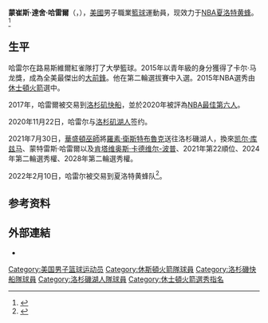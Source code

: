 {{NoteTA
|G1=NBA
}}
{{short description|American basketball player}}

{{Infobox basketball biography
| name = 蒙崔斯·哈雷爾<br/>{{lang|en|Montrezl Harrell}}
| image = Montrezl Harrell (51815771781) (cropped).jpg
| caption = 哈雷爾 in 2022
| position = [[大前鋒|大前鋒]] / [[中鋒|中鋒]] 
| height_ft = 6
| height_in = 7
| weight_lb = 240
| league = [[National_Basketball_Association|NBA]]
| team = 夏洛特黄蜂
| number = 8
| nationality = {{USA}}
| birth_date = {{birth date and age|1994|1|26}}
| birth_place = [[Tarboro,_North_Carolina|Tarboro, North Carolina]]
| high_school = *[[Edgecombe_County_Public_Schools#High_schools|North Edgecombe]]<br />(Tarboro, North Carolina)
*[[Hargrave_Military_Academy|Hargrave Military Academy]]<br />([[Chatham,_Virginia|Chatham, Virginia]])
| college = [[路易斯維爾大學|路易斯維爾大學]] (2012–2015)
| draft_year = 2015
| draft_round = 2
| draft_pick = 32
| draft_team = [[休士頓火箭|休士頓火箭]]
| career_start = 2015
| years1 = {{nbay|2015|start}}–{{nbay|2016|end}}
| team1 = [[休士頓火箭|休士頓火箭]]
| years2 = 2015–2016
| team2 = →[[里奧格蘭德山谷毒蛇|里奧格蘭德山谷毒蛇]]
| years3 = {{nbay|2017|start}}–{{nbay|2019|end}}
| team3 = [[洛杉磯快艇|洛杉磯快艇]]
| years4 = {{nbay|2020|start}}-{{nbay|2020|end}}
| team4 = [[洛杉磯湖人|洛杉磯湖人]]
| years5 = {{nbay|2021|start}}-{{nbay|2021|end}}
| team5 = [[華盛頓巫師|華盛頓巫師]]
| years6 = {{nbay|2021|end}}-
| team6 = [[夏洛特黄蜂|夏洛特黄蜂]]
| highlights = * [[NBA最佳第六人|NBA最佳第六人]] ({{nbay|2019|end}})
* [[List_of_NCAA_Men's_Division_I_Basketball_champions|NCAA champion]] ([[2013_NCAA_Men's_Division_I_Basketball_Tournament|2013]])*
* [[Karl_Malone_Award|Karl Malone Award]] (2015)
* [[American_Athletic_Conference|AAC]] Most Improved Player (2014)
* First-team All-AAC (2014)
* Second-team [[List_of_All-Atlantic_Coast_Conference_men's_basketball_teams|All-ACC]] (2015)
<center>*''Later vacated''</center>
| medal_templates = {{MedalSport | Men's [[basketball|basketball]]}}
{{MedalCountry|the {{USA}}}}
{{MedalCompetition|[[FIBA_Under-19_World_Championship|FIBA World U19 Championship]]}}
{{MedalGold| [[2013_FIBA_Under-19_World_Championship|2013 Czech Republic]] | [[United_States_men's_national_under-19_basketball_team|National team]]}}
{{MedalCompetition|[[FIBA_Americas_Under-18_Championship|FIBA Americas U18 Championship]]}}
{{MedalGold| [[FIBA_Americas_Under-18_Championship|2012 Brazil]] | [[United_States_men's_national_under-19_basketball_team|National team]]}}
| nba_profile = montrezl_harrell
| bbr = harremo01
}}

''' 蒙崔斯·達舍·哈雷爾'''（{{lang-en|Montrezl Dashay Harrell}}，{{bd|1994年|1月26日|||catIdx=}}），[[美國|美國]]男子職業[[籃球|籃球]]運動員，现效力于[[NBA|NBA]][[夏洛特黄蜂|夏洛特黄蜂]]。<ref>{{Cite web|title=Montrezl Harrell Stats|url=https://www.basketball-reference.com/players/h/harremo01.html|accessdate=2021-04-16|work=Basketball-Reference|language=en}}</ref>

== 生平 ==
哈雷尔在路易斯維爾紅雀隊打了大學籃球。2015年以青年級的身分獲得了卡尔·马龙獎，成為全美最傑出的[[大前鋒|大前鋒]]。他在第二輪選拔賽中入選。2015年NBA選秀由[[休士頓火箭|休士頓火箭]]選中。

2017年，哈雷爾被交易到[[洛杉矶快船|洛杉矶快船]]，並於2020年被評為[[NBA最佳第六人|NBA最佳第六人]]。

2020年11月22日，哈雷尔与[[洛杉矶湖人|洛杉矶湖人]]签约。

2021年7月30日，[[華盛頓巫師|華盛頓巫師]]將[[羅素·衛斯特布魯克|羅素·衛斯特布魯克]]送往洛杉磯湖人，換來[[凯尔·库兹马|凯尔·库兹马]]、蒙特雷斯·哈雷爾以及[[肯塔维奥斯·卡德维尔-波普|肯塔维奥斯·卡德维尔-波普]]、2021年第22順位、2024年第二輪選秀權、2028年第二輪選秀權。

2022年2月10日，哈雷尔被交易到夏洛特黄蜂队<ref>{{Cite web|title=Hornets Acquire Center Montrezl Harrell from Washington|url=https://www.nba.com/hornets/hornets-acquire-center-montrezl-harrell-washington|access-date=February 10, 2022|website=NBA}}</ref>。

== 参考资料 ==
{{reflist}}

==外部連結==
{{basketballstats|bbr=h/harremo01}}
*{{IMDb name|9516532}}

{{夏洛特黄蜂现时球员名单}}
{{2015年NBA选秀}}

{{Authority control}}
{{DEFAULTSORT:Harrell}}
[[Category:美国男子篮球运动员|Category:美国男子篮球运动员]]
[[Category:休斯頓火箭隊球員|Category:休斯頓火箭隊球員]]
[[Category:洛杉磯快船隊球員|Category:洛杉磯快船隊球員]]
[[Category:洛杉磯湖人隊球員|Category:洛杉磯湖人隊球員]]
[[Category:休士頓火箭選秀指名|Category:休士頓火箭選秀指名]]